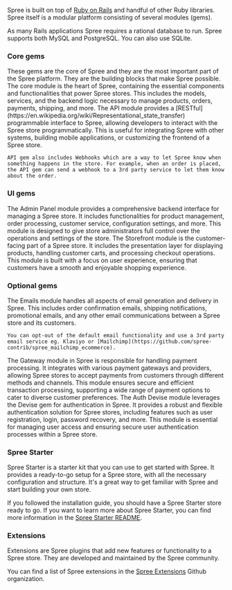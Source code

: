Spree is built on top of [Ruby on Rails](https://rubyonrails.org) and handful of other Ruby libraries. Spree itself is a modular platform consisting of several modules (gems).

As many Rails applications Spree requires a rational database to run. Spree supports both MySQL and PostgreSQL. You can also use SQLite.

### Core gems

<Info>
These gems are the core of Spree and they are the most important part of the Spree platform. They are the building blocks that make Spree possible.
</Info>

<AccordionGroup>
  <Accordion title="Core">
    The core module is the heart of Spree, containing the essential components and functionalities that power Spree stores. This includes the models, services, and the backend logic necessary to manage products, orders, payments, shipping, and more.
  </Accordion>
  <Accordion title="API">
    The API module provides a [RESTful](https://en.wikipedia.org/wiki/Representational_state_transfer) programmable interface to Spree, allowing developers to interact with the Spree store programmatically. This is useful for integrating Spree with other systems, building mobile applications, or customizing the frontend of a Spree store.

    API gem also includes Webhooks which are a way to let Spree know when something happens in the store. For example, when an order is placed, the API gem can send a webhook to a 3rd party service to let them know about the order.
  </Accordion>
</AccordionGroup>

### UI gems

<AccordionGroup>
  <Accordion title="Admin Panel">
    The Admin Panel module provides a comprehensive backend interface for managing a Spree store. It includes functionalities for product management, order processing, customer service, configuration settings, and more. This module is designed to give store administrators full control over the operations and settings of the store.
  </Accordion>
  <Accordion title="Storefront">
    The Storefront module is the customer-facing part of a Spree store. It includes the presentation layer for displaying products, handling customer carts, and processing checkout operations. This module is built with a focus on user experience, ensuring that customers have a smooth and enjoyable shopping experience.
  </Accordion>
</AccordionGroup>

### Optional gems

<AccordionGroup>
  <Accordion title="Emails">
    The Emails module handles all aspects of email generation and delivery in Spree. This includes order confirmation emails, shipping notifications, promotional emails, and any other email communications between a Spree store and its customers.

    You can opt-out of the default email functionality and use a 3rd party email service eg. Klaviyo or [Mailchimp](https://github.com/spree-contrib/spree_mailchimp_ecommerce).
  </Accordion>
  <Accordion title="Gateway">
    The Gateway module in Spree is responsible for handling payment processing. It integrates with various payment gateways and providers, allowing Spree stores to accept payments from customers through different methods and channels. This module ensures secure and efficient transaction processing, supporting a wide range of payment options to cater to diverse customer preferences.
  </Accordion>
  <Accordion title="Auth Devise">
    The Auth Devise module leverages the Devise gem for authentication in Spree. It provides a robust and flexible authentication solution for Spree stores, including features such as user registration, login, password recovery, and more. This module is essential for managing user access and ensuring secure user authentication processes within a Spree store.
  </Accordion>
</AccordionGroup>

### Spree Starter

Spree Starter is a starter kit that you can use to get started with Spree. It provides a ready-to-go setup for a Spree store, with all the necessary configuration and structure. It's a great way to get familiar with Spree and start building your own store.

If you followed the installation guide, you should have a Spree Starter store ready to go. If you want to learn more about Spree Starter, you can find more information in the [Spree Starter README](https://github.com/spree/spree_starter).

### Extensions

Extensions are Spree plugins that add new features or functionality to a Spree store. They are developed and maintained by the Spree community.

You can find a list of Spree extensions in the [Spree Extensions](https://github.com/spree-contrib) Github organization.
